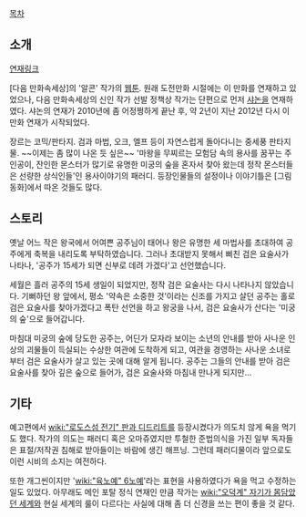 [[목차]]
== 소개 ==
[http://cartoon.media.daum.net/webtoon/view/missingforest 연재링크]

[다음 만화속세상]의 '알콘' 작가의 [[웹툰]]. 원래 도전만화 시절에는 이 만화를 연재하고 있었으나, 다음 만화속세상의 신인 작가 선발 정책상 작가는 단편으로 먼저 [[샤논]]을 연재하였다. 샤논의 연재가 2010년에 좀 어정쩡하게 끝난 후, 약 2년이 지난 2012년 다시 이 만화 연재가 시작되었다. 

장르는 코믹/판타지. 검과 마법, 오크, 엘프 등이 자연스럽게 돌아다니는 중세풍 판타지물. ~~이제는 좀 많이 나온 듯 싶은~~ '마왕을 무찌르는 모험담 속의 용사를 꿈꾸는 주인공이, 잔인한 몬스터가 많기로 유명한 미궁의 숲을 혼자서 찾아 왔는데 정작 몬스터들은 선량한 상식인들'인 용사이야기의 패러디. 등장인물들의 설정이나 이야기틀은 [그림 동화]에서 따온 것들도 많다.

== 스토리 ==
옛날 어느 작은 왕국에서 어여쁜 공주님이 태어나 왕은 유명한 세 마법사를 초대하여 공주에게 축복을 내리도록 부탁하였습니다. 그러나 초대받지 못해서 삐친 검은 요술사가 나타나, '공주가 15세가 되면 신부로 데려 가겠다'고 선언했습니다.

세월은 흘러 공주의 15세 생일이 되었지만, 정작 검은 요술사는 다시 나타나지 않았습니다. 기뻐하던 왕 앞에서, 평소 '약속은 소중한 것'이라는 신조를 가지고 살던 공주는 홀로 검은 요술사를 찾아가겠다고 폭탄 선언을 하고 왕궁을 나서, 검은 요술사가 산다는 '미궁의 숲'으로 들어갑니다.

마침대 미궁의 숲에 당도한 공주는, 어딘가 모자라 보이는 소년의 안내를 받아 사나운 인상의 괴물들이 득실되는 수상한 여관에 도착하게 되고, 여관을 경영하는 사나운 소녀로 부터 검은 요술사가 살고 있는 곳에 대해 알게 됩니다. 공주는 그들의 안내를 받아 검은 요술사를 찾아 깊은 숲으로 들어가, 검은 요술사와 마침내 만나게 되지만...

== 기타 ==
예고편에서 [[wiki:"로도스섬 전기" 판과 디드리트]]를 등장시켰다가 의도치 않게 욕을 먹기도 했다. 작가의 의도는 패러디 혹은 오마쥬였지만 투철한 준법의식을 가진 일부 독자들은 표절/저작권 침해로 받아들이는 바람에 생긴 해프닝. 그런데 패러디물이라 앞으로도 이런 시비의 소지는 여전하다.

또한 개그씬이지만 '[[wiki:"육노예" 6노예]]'라는 표현을 사용하였다가 욕을 먹고 수정하는 일도 있었다. 아무래도 메인 포탈 정식 연재인 만큼 작가는 [[wiki:"오덕계" 자기가 몸담았던 세계]]와 현실 세계의 룰이 다르다는 사실에 대해 좀 더 신경을 쓰는 편이 좋을 것 같다.
